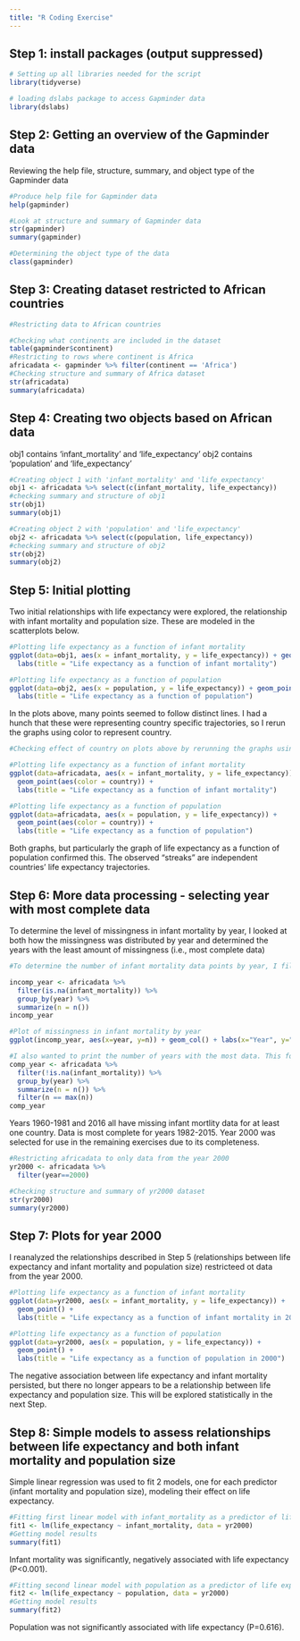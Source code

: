 ```yaml
---
title: "R Coding Exercise"
---
```


## Step 1: install packages (output suppressed)
```r
# Setting up all libraries needed for the script
library(tidyverse)

# loading dslabs package to access Gapminder data
library(dslabs)

```

## Step 2: Getting an overview of the Gapminder data
Reviewing the help file, structure, summary, and object type of the Gapminder data
```r
#Produce help file for Gapminder data
help(gapminder)

#Look at structure and summary of Gapminder data
str(gapminder)
summary(gapminder)

#Determining the object type of the data
class(gapminder)
```
## Step 3: Creating dataset restricted to African countries
```r
#Restricting data to African countries

#Checking what continents are included in the dataset
table(gapminder$continent)
#Restricting to rows where continent is Africa
africadata <- gapminder %>% filter(continent == 'Africa')
#Checking structure and summary of Africa dataset
str(africadata)
summary(africadata)
```

## Step 4: Creating two objects based on African data
obj1 contains 'infant_mortality' and 'life_expectancy'
obj2 contains 'population' and 'life_expectancy'
```r
#Creating object 1 with 'infant_mortality' and 'life_expectancy'
obj1 <- africadata %>% select(c(infant_mortality, life_expectancy))
#checking summary and structure of obj1
str(obj1)
summary(obj1)

#Creating object 2 with 'population' and 'life_expectancy'
obj2 <- africadata %>% select(c(population, life_expectancy))
#checking summary and structure of obj2
str(obj2)
summary(obj2)
```
## Step 5: Initial plotting
Two initial relationships with life expectancy were explored, the relationship with infant mortality and population size. These are modeled in the scatterplots below.  
```r
#Plotting life expectancy as a function of infant mortality
ggplot(data=obj1, aes(x = infant_mortality, y = life_expectancy)) + geom_point() + 
  labs(title = "Life expectancy as a function of infant mortality")

#Plotting life expectancy as a function of population
ggplot(data=obj2, aes(x = population, y = life_expectancy)) + geom_point() + 
  labs(title = "Life expectancy as a function of population")

```

In the plots above, many points seemed to follow distinct lines. I had a hunch that these were representing country specific trajectories, so I rerun the graphs using color to represent country.

```r
#Checking effect of country on plots above by rerunning the graphs using color to represent country.

#Plotting life expectancy as a function of infant mortality
ggplot(data=africadata, aes(x = infant_mortality, y = life_expectancy)) + 
  geom_point(aes(color = country)) + 
  labs(title = "Life expectancy as a function of infant mortality")

#Plotting life expectancy as a function of population
ggplot(data=africadata, aes(x = population, y = life_expectancy)) + 
  geom_point(aes(color = country)) + 
  labs(title = "Life expectancy as a function of population")

```

Both graphs, but particularly the graph of life expectancy as a function of population confirmed this. The observed "streaks" are independent countries' life expectancy trajectories.

## Step 6: More data processing - selecting year with most complete data
To determine the level of missingness in infant mortality by year, I looked at both how the missingness was distributed by year and determined the years with the least amount of missingness (i.e., most complete data)
```r
#To determine the number of infant mortality data points by year, I filtered the africadata to restrict to only rows with missing infant mortality, grouped by year, and counted the number of rows in each year using n() within the summarize statement

incomp_year <- africadata %>% 
  filter(is.na(infant_mortality)) %>%
  group_by(year) %>%
  summarize(n = n()) 
incomp_year

#Plot of missingness in infant mortality by year
ggplot(incomp_year, aes(x=year, y=n)) + geom_col() + labs(x="Year", y="Number of countries with missing infant mortality data", title="Histogram of missingness on infant mortality data by year")

#I also wanted to print the number of years with the most data. This follows the same process as above, but I restrict to rows with infant mortality data (i.e., where the value is not NA). And, I restrict the final dataset to years with the most rows of infant mortality data
comp_year <- africadata %>% 
  filter(!is.na(infant_mortality)) %>%
  group_by(year) %>%
  summarize(n = n()) %>%
  filter(n == max(n))
comp_year
```

Years 1960-1981 and 2016 all have missing infant mortlity data for at least one country. 
Data is most complete for years 1982-2015. Year 2000 was selected for use in the remaining exercises due to its completeness.


```r
#Restricting africadata to only data from the year 2000
yr2000 <- africadata %>%
  filter(year==2000)

#Checking structure and summary of yr2000 dataset
str(yr2000)
summary(yr2000)

```
## Step 7: Plots for year 2000
I reanalyzed the relationships described in Step 5 (relationships between life expectancy and infant mortality and population size) restricteed ot data from the year 2000. 
```r
#Plotting life expectancy as a function of infant mortality
ggplot(data=yr2000, aes(x = infant_mortality, y = life_expectancy)) + 
  geom_point() + 
  labs(title = "Life expectancy as a function of infant mortality in 2000")

#Plotting life expectancy as a function of population
ggplot(data=yr2000, aes(x = population, y = life_expectancy)) + 
  geom_point() + 
  labs(title = "Life expectancy as a function of population in 2000")
```
The negative association between life expectancy and infant mortality persisted, but there no longer appears to be a relationship between life expectancy and population size. This will be explored statistically in the next Step. 

## Step 8: Simple models to assess relationships between life expectancy and both infant mortality and population size
Simple linear regression was used to fit 2 models, one for each predictor (infant mortality and population size), modeling their effect on life expectancy. 

```r
#Fitting first linear model with infant_mortality as a predictor of life expectancy
fit1 <- lm(life_expectancy ~ infant_mortality, data = yr2000)
#Getting model results
summary(fit1)

```
Infant mortality was significantly, negatively associated with life expectancy (P<0.001). 


```r
#Fitting second linear model with population as a predictor of life expectancy
fit2 <- lm(life_expectancy ~ population, data = yr2000)
#Getting model results
summary(fit2)

```
Population was not significantly associated with life expectancy (P=0.616).
